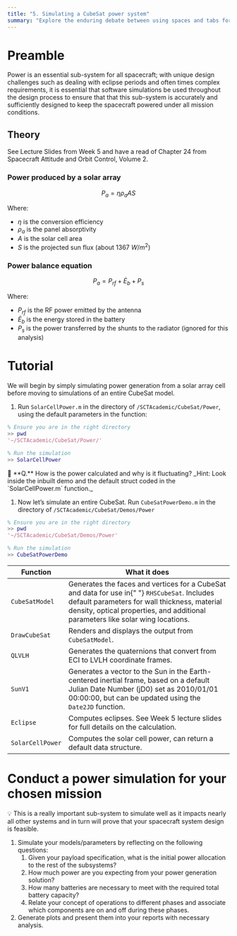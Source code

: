 ```yaml
---
title: "5. Simulating a CubeSat power system"
summary: "Explore the enduring debate between using spaces and tabs for code indentation, and why this choice matters more than you might think."
---
```


# Preamble

Power is an essential sub-system for all spacecraft; with unique design challenges such as dealing with eclipse periods and often times complex requirements, it is essential that software simulations be used throughout the design process to ensure that that this sub-system is accurately and sufficiently designed to keep the spacecraft powered under all mission conditions.

## Theory

See Lecture Slides from Week 5 and have a read of Chapter 24 from Spacecraft Attitude and Orbit Control, Volume 2.

### Power produced by a solar array

$$
P_a=\eta \rho_a A S
$$

Where:

- $\eta$ is the conversion efficiency
- $\rho_a$ is the panel absorptivity
- $A$ is the solar cell area
- $S$ is the projected sun flux (about 1367 $W/m^2$)

### Power balance equation

$$
P_a=P_{rf}+\dot{E}_b + P_s
$$

Where:

- $P_{rf}$ is the RF power emitted by the antenna
- $\dot{E}_b$ is the energy stored in the battery
- $P_s$ is the power transferred by the shunts to the radiator (ignored for this analysis)

# Tutorial

We will begin by simply simulating power generation from a solar array cell before moving to simulations of an entire CubeSat model.

1. Run `SolarCellPower.m` in the directory of `/SCTAcademic/CubeSat/Power`, using the default parameters in the function:

<aside className="my-4">

```matlab
% Ensure you are in the right directory
>> pwd
'~/SCTAcademic/CubeSat/Power/'

% Run the simulation
>> SolarCellPower
```

</aside>

<aside className='bg-violet-50 rounded-lg py-1 px-4 my-4'>
  🤔 **Q.** How is the power calculated and why is it fluctuating? _Hint: Look
  inside the inbuilt demo and the default struct coded in the `SolarCellPower.m`
  function._
</aside>

1. Now let’s simulate an entire CubeSat. Run `CubeSatPowerDemo.m` in the directory of `/SCTAcademic/CubeSat/Demos/Power`

<aside className="my-4">

```matlab
% Ensure you are in the right directory
>> pwd
'~/SCTAcademic/CubeSat/Demos/Power'

% Run the simulation
>> CubeSatPowerDemo
```

</aside>

<table className='mt-8'>
  <thead>
    <tr>
      <th>Function</th>
      <th>What it does</th>
    </tr>
  </thead>
  <tbody>
    <tr>
      <td>
        <code>CubeSatModel</code>
      </td>
      <td>
        Generates the faces and vertices for a CubeSat and data for use in{" "}
        <code>RHSCubeSat</code>. Includes default parameters for wall thickness,
        material density, optical properties, and additional parameters like
        solar wing locations.
      </td>
    </tr>
    <tr>
      <td>
        <code>DrawCubeSat</code>
      </td>
      <td>
        Renders and displays the output from <code>CubeSatModel</code>.
      </td>
    </tr>
    <tr>
      <td className='pr-4'>
        <code>QLVLH</code>
      </td>
      <td>
        Generates the quaternions that convert from ECI to LVLH coordinate
        frames.
      </td>
    </tr>
    <tr>
      <td>
        <code>SunV1</code>
      </td>
      <td>
        Generates a vector to the Sun in the Earth-centered inertial frame,
        based on a default Julian Date Number (jD0) set as 2010/01/01 00:00:00,
        but can be updated using the <code>Date2JD</code> function.
      </td>
    </tr>
    <tr>
      <td>
        <code>Eclipse</code>
      </td>
      <td>
        Computes eclipses. See Week 5 lecture slides for full details on the
        calculation.
      </td>
    </tr>
    <tr>
      <td className='pr-4'>
        <code>SolarCellPower</code>
      </td>
      <td>
        Computes the solar cell power, can return a default data structure.
      </td>
    </tr>
  </tbody>
</table>

# Conduct a power simulation for your chosen mission

<aside className='bg-violet-50 rounded-lg py-0.5 px-4 my-4'>
  💡 This is a really important sub-system to simulate well as it impacts nearly
  all other systems and in turn will prove that your spacecraft system design is
  feasible.
</aside>

1. Simulate your models/parameters by reflecting on the following questions:
   1. Given your payload specification, what is the initial power allocation to the rest of
      the subsystems?
   2. How much power are you expecting from your power generation solution?
   3. How many batteries are necessary to meet with the required total battery capacity?
   4. Relate your concept of operations to different phases and associate which components are on and off during these phases.
2. Generate plots and present them into your reports with necessary analysis.
